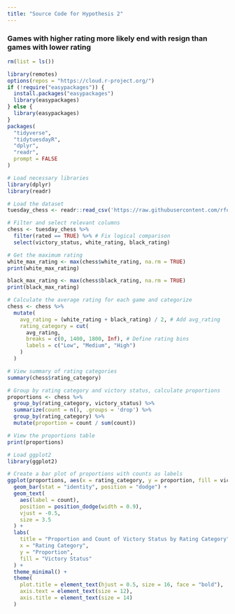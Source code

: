 ```yaml
---
title: "Source Code for Hypothesis 2"
---
```


### Games with higher rating more likely end with resign than games with lower rating

``` r
rm(list = ls())

library(remotes)
options(repos = "https://cloud.r-project.org/")
if (!require("easypackages")) {
  install.packages("easypackages")
  library(easypackages)
} else {
  library(easypackages)
}
packages(
  "tidyverse",
  "tidytuesdayR",
  "dplyr",
  "readr",
  prompt = FALSE
)

# Load necessary libraries
library(dplyr)
library(readr)

# Load the dataset
tuesday_chess <- readr::read_csv('https://raw.githubusercontent.com/rfordatascience/tidytuesday/master/data/2024/2024-10-01/chess.csv')

# Filter and select relevant columns
chess <- tuesday_chess %>%
  filter(rated == TRUE) %>% # Fix logical comparison
  select(victory_status, white_rating, black_rating)

# Get the maximum rating
white_max_rating <- max(chess$white_rating, na.rm = TRUE)
print(white_max_rating)

black_max_rating <- max(chess$black_rating, na.rm = TRUE)
print(black_max_rating)

# Calculate the average rating for each game and categorize
chess <- chess %>%
  mutate(
    avg_rating = (white_rating + black_rating) / 2, # Add avg_rating
    rating_category = cut(
      avg_rating,
      breaks = c(0, 1400, 1800, Inf), # Define rating bins
      labels = c("Low", "Medium", "High")
    )
  )

# View summary of rating categories
summary(chess$rating_category)

# Group by rating category and victory status, calculate proportions
proportions <- chess %>%
  group_by(rating_category, victory_status) %>%
  summarize(count = n(), .groups = 'drop') %>%
  group_by(rating_category) %>%
  mutate(proportion = count / sum(count))

# View the proportions table
print(proportions)

# Load ggplot2
library(ggplot2)

# Create a bar plot of proportions with counts as labels
ggplot(proportions, aes(x = rating_category, y = proportion, fill = victory_status)) +
  geom_bar(stat = "identity", position = "dodge") +
  geom_text(
    aes(label = count),
    position = position_dodge(width = 0.9),
    vjust = -0.5,
    size = 3.5
  ) +
  labs(
    title = "Proportion and Count of Victory Status by Rating Category",
    x = "Rating Category",
    y = "Proportion",
    fill = "Victory Status"
  ) +
  theme_minimal() +
  theme(
    plot.title = element_text(hjust = 0.5, size = 16, face = "bold"),
    axis.text = element_text(size = 12),
    axis.title = element_text(size = 14)
  )


```
